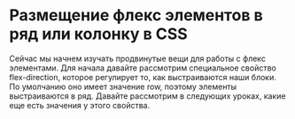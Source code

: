 # Размещение флекс элементов в ряд или колонку в CSS

Сейчас мы начнем изучать продвинутые вещи для работы с флекс элементами. Для начала давайте рассмотрим специальное свойство flex-direction, которое регулирует то, как выстраиваются наши блоки. По умолчанию оно имеет значение row, поэтому элементы выстраиваются в ряд. Давайте рассмотрим в следующих уроках, какие еще есть значения у этого свойства.